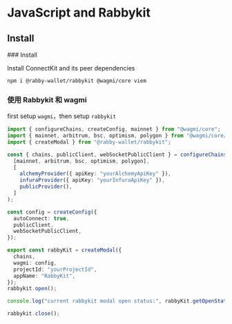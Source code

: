 
# JavaScript and Rabbykit

## Install

<Steps>
### Install

Install ConnectKit and its peer dependencies

```sh npm2yarn
npm i @rabby-wallet/rabbykit @wagmi/core viem
```

### 使用 Rabbykit 和 wagmi

first setup `wagmi`，then setup `rabbykit`

```ts filename="app.ts"
import { configureChains, createConfig, mainnet } from "@wagmi/core";
import { mainnet, arbitrum, bsc, optimism, polygon } from "@wagmi/core/chains";
import { createModal } from "@rabby-wallet/rabbykit";

const { chains, publicClient, webSocketPublicClient } = configureChains(
  [mainnet, arbitrum, bsc, optimism, polygon],
  [
    alchemyProvider({ apiKey: "yourAlchemyApiKey" }),
    infuraProvider({ apiKey: "yourInfuraApiKey" }),
    publicProvider(),
  ]
);

const config = createConfig({
  autoConnect: true,
  publicClient,
  webSocketPublicClient,
});

export const rabbyKit = createModal({
  chains,
  wagmi: config,
  projectId: "yourProjectId",
  appName: "RabbyKit",
});
rabbykit.open();

console.log("current rabbykit modal open status:", rabbyKit.getOpenState());

rabbykit.close();
```

</Steps>

